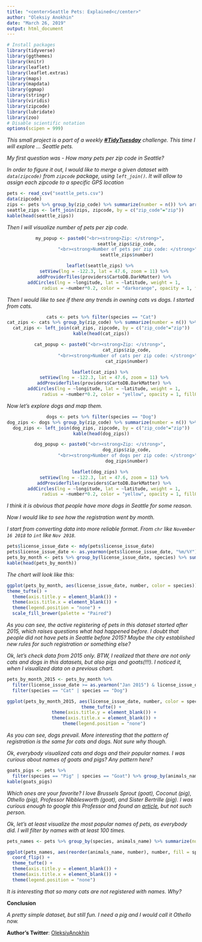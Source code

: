 ```yaml
---
title: "<center>Seattle Pets: Explained<c/center>"
author: "Oleksiy Anokhin"
date: "March 26, 2019"
output: html_document
---
```


```r
# Install packages 
library(tidyverse)
library(ggthemes)
library(knitr)
library(leaflet)
library(leaflet.extras)
library(maps)
library(mapdata)
library(ggmap)
library(stringr)
library(viridis)
library(zipcode)
library(lubridate)
library(zoo)
# Disable scientific notation
options(scipen = 999)
```

_This small project is a part of a weekly [**#TidyTuesday**](https://github.com/rfordatascience/tidytuesday) challenge. This time I will explore ... Seattle pets._

_My first question was - How many pets per zip code in Seattle?_

_In order to figure it out, I would like to merge a given dataset with `data(zipcode)` from `zipcode` package, using `left_join()`. It will allow to assign each zipcode to a specific GPS location_ 

```r
pets <- read_csv("seattle_pets.csv")
data(zipcode)
zips <- pets %>% group_by(zip_code) %>% summarize(number = n()) %>% arrange(desc(number))
seattle_zips <- left_join(zips, zipcode, by = c("zip_code"="zip"))
kable(head(seattle_zips))
```

_Then I will visualize number of pets per zip code._

<center>
```r
my_popup <- paste0("<br><strong>Zip: </strong>", 
                   seattle_zips$zip_code,
                   "<br><strong>Number of pets per zip code: </strong>", 
                   seattle_zips$number)

leaflet(seattle_zips) %>% 
  setView(lng = -122.3, lat = 47.6, zoom = 11) %>%
  addProviderTiles(providers$CartoDB.DarkMatter) %>%
  addCircles(lng = ~longitude, lat = ~latitude, weight = 1,
             radius = ~number*0.2, color = "darkorange", opacity = 1, fillOpacity = 1, popup = ~my_popup)
```
</center>

_Then I would like to see if there any trends in owning cats vs dogs. I started from cats._

<center>
```r
cats <- pets %>% filter(species == "Cat")
cat_zips <- cats %>% group_by(zip_code) %>% summarize(number = n()) %>% arrange(desc(number))
cat_zips <- left_join(cat_zips, zipcode, by = c("zip_code"="zip"))
kable(head(cat_zips))

cat_popup <- paste0("<br><strong>Zip: </strong>", 
                   cat_zips$zip_code,
                   "<br><strong>Number of cats per zip code: </strong>", 
                   cat_zips$number)

leaflet(cat_zips) %>% 
  setView(lng = -122.3, lat = 47.6, zoom = 11) %>%
  addProviderTiles(providers$CartoDB.DarkMatter) %>%
  addCircles(lng = ~longitude, lat = ~latitude, weight = 1,
             radius = ~number*0.2, color = "yellow", opacity = 1, fillOpacity = 1, popup = ~cat_popup)
```
</center>

_Now let's explore dogs and map them._
<center>
```r
dogs <- pets %>% filter(species == "Dog")
dog_zips <- dogs %>% group_by(zip_code) %>% summarize(number = n()) %>% arrange(desc(number))
dog_zips <- left_join(dog_zips, zipcode, by = c("zip_code"="zip"))
kable(head(dog_zips))

dog_popup <- paste0("<br><strong>Zip: </strong>", 
                   dog_zips$zip_code,
                   "<br><strong>Number of dogs per zip code: </strong>", 
                   dog_zips$number)

leaflet(dog_zips) %>% 
  setView(lng = -122.3, lat = 47.6, zoom = 11) %>%
  addProviderTiles(providers$CartoDB.DarkMatter) %>%
  addCircles(lng = ~longitude, lat = ~latitude, weight = 1,
             radius = ~number*0.2, color = "yellow", opacity = 1, fillOpacity = 1, popup = ~dog_popup)
```
</center>

_I think it is obvious that people have more dogs in Seattle for some reason._

_Now I would like to see how the registration went by month._

_I start from converting data into more reliable format. From `chr` like `November 16 2018` to `int` like `Nov 2018`._

```r
pets$license_issue_date <- mdy(pets$license_issue_date)
pets$license_issue_date <- as.yearmon(pets$license_issue_date, "%m/%Y")
pets_by_month <- pets %>% group_by(license_issue_date, species) %>% summarize(number = n())
kable(head(pets_by_month))
```

_The chart will look like this:_

```r
ggplot(pets_by_month, aes(license_issue_date, number, color = species)) + geom_line(size = 1) +
theme_tufte() +
  theme(axis.title.y = element_blank()) +
  theme(axis.title.x = element_blank()) +
  theme(legend.position = "none") +
  scale_fill_brewer(palette = "Paired")
```

_As you can see, the active registering of pets in this dataset started after 2015, which raises questions what had happened before. I doubt that people did not have pets in Seattle before 2015? Maybe the city established new rules for such registration or something else?_

_Ok, let's check data from 2015 only. BTW, I realized that there are not only cats and dogs in this datasets, but also pigs and goats(!!!). I noticed it, when I visualized data on a previous chart._

```r
pets_by_month_2015 <- pets_by_month %>%
  filter(license_issue_date >= as.yearmon("Jan 2015") & license_issue_date <= as.yearmon("Dec 2018")) %>%
  filter(species == "Cat" | species == "Dog")
```

<center>
```r
ggplot(pets_by_month_2015, aes(license_issue_date, number, color = species)) + geom_line(size = 1) +
theme_tufte() +
  theme(axis.title.y = element_blank()) +
  theme(axis.title.x = element_blank()) +
  theme(legend.position = "none")
```
</center>

_As you can see, dogs prevail. More interesting that the pattern of registration is the same for cats and dogs. Not sure why though._ 

_Ok, everybody visualized cats and dogs and their popular names. I was curious about names of goats and pigs? Any pattern here?_

```r
goats_pigs <- pets %>%
  filter(species == "Pig" | species == "Goat") %>% group_by(animals_name, species) %>% summarize(number = n())
kable(goats_pigs)
```

_Which ones are your favorite? I love Brussels Sprout (goat), Coconut (pig), Othello (pig), Professor Nibblesworth (goat), and Sister Bertrille (pig). I was curious enough to google this Professor and found an [article](https://seattle.curbed.com/2017/12/15/16783234/seattle-popular-pet-names-2017), but not such person._ 

_Ok, let's at least visualize the most popular names of pets, as everybody did. I will filter by names with at least 100 times._

```r
pets_names <- pets %>% group_by(species, animals_name) %>% summarize(number = n()) %>% arrange(desc(number)) %>% filter(number >= 100)
```

```r
ggplot(pets_names, aes(reorder(animals_name, number), number, fill = species)) + geom_bar(stat = "identity", color  = "black") +
  coord_flip() +
  theme_tufte() +
  theme(axis.title.y = element_blank()) +
  theme(axis.title.x = element_blank()) +
  theme(legend.position = "none")
```

_It is interesting that so many cats are not registered with names. Why?_

**Conclusion**

_A pretty simple dataset, but still fun. I need a pig and I would call it Othello now._

**Author's Twitter**: [OleksiyAnokhin](https://twitter.com/OleksiyAnokhin)

